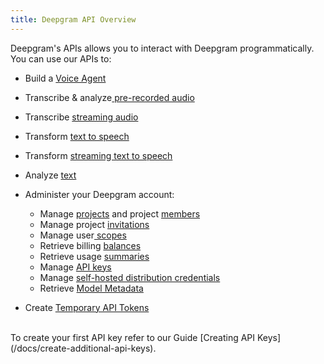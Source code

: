 ```yaml
---
title: Deepgram API Overview
---
```


Deepgram's APIs allows you to interact with Deepgram programmatically.  You can use our APIs to:

- Build a [Voice Agent](/reference/build-a-voice-agent)

- Transcribe & analyze[ pre-recorded audio](/reference/listen-file)

- Transcribe [streaming audio](/reference/listen-live)

- Transform [text to speech](/reference/text-to-speech-api)

- Transform [streaming text to speech](/reference/transform-text-to-speech-websocket)

- Analyze [text](/reference/analyze-text)

- Administer your Deepgram account:
  - Manage [projects](/reference/get-projects) and project [members](/reference/get-members)
  - Manage project [invitations](/reference/list-invites)
  - Manage user[ scopes](/reference/get-member-scopes)
  - Retrieve billing [balances](/reference/get-all-balances)
  - Retrieve usage [summaries](/reference/get-all-requests)
  - Manage [API keys ](/reference/list-keys)
  - Manage [self-hosted distribution credentials](/reference/list-credentials)
  - Retrieve [Model Metadata](https://developers.deepgram.com/reference/get-models)

- Create [Temporary API Tokens](/reference/token-based-auth-api/grant-token)

<br />

<Info>
To create your first API key refer to our Guide [Creating API Keys](/docs/create-additional-api-keys).
</Info>

